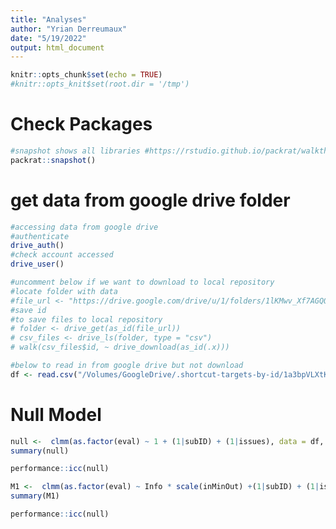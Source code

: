 ```yaml
---
title: "Analyses"
author: "Yrian Derreumaux"
date: "5/19/2022"
output: html_document
---
```


```r
knitr::opts_chunk$set(echo = TRUE)
#knitr::opts_knit$set(root.dir = '/tmp')
```

# Check Packages 

```r
#snapshot shows all libraries #https://rstudio.github.io/packrat/walkthrough.html
packrat::snapshot()
```

# get data from google drive folder
```r
#accessing data from google drive
#authenticate 
drive_auth()
#check account accessed
drive_user()

#uncomment below if we want to download to local repository
#locate folder with data
#file_url <- "https://drive.google.com/drive/u/1/folders/1lKMwv_Xf7AGQO5fuSwTlPbzV9Vr6lqLt/SharedDFfullDF.csv"
#save id
#to save files to local repository
# folder <- drive_get(as_id(file_url))
# csv_files <- drive_ls(folder, type = "csv")
# walk(csv_files$id, ~ drive_download(as_id(.x)))

#below to read in from google drive but not download
df <- read.csv("/Volumes/GoogleDrive/.shortcut-targets-by-id/1a3bpVLXtKTU5gNIvNj9MJBoD3mAGzzK2/Preference Falsification/Analysis/output/PFfullDF.csv")
```

# Null Model

```r
null <-  clmm(as.factor(eval) ~ 1 + (1|subID) + (1|issues), data = df, threshold = "flexible")
summary(null)

performance::icc(null)

```

```r
M1 <-  clmm(as.factor(eval) ~ Info * scale(inMinOut) +(1|subID) + (1|issues), data = df, threshold = "flexible")
summary(M1)

performance::icc(null)

```
